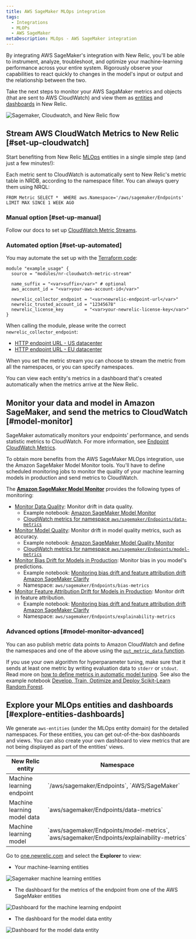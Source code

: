 ```yaml
---
title: AWS SageMaker MLOps integration
tags:
  - Integrations
  - MLOPs
  - AWS SageMaker
metaDescription: MLOps - AWS SageMaker integration
---
```


By integrating AWS SageMaker's integration with New Relic, you'll be able to instrument, analyze, troubleshoot, and optimize your machine-learning performance across your entire system. Rigorously observe your capabilities to react quickly to changes in the model's input or output and the relationship between the two.

Take the next steps to monitor your AWS SagaMaker metrics and objects (that are sent to AWS CloudWatch) and view them as [entities](/docs/new-relic-one/use-new-relic-one/core-concepts/what-entity-new-relic/) and [dashboards](/docs/query-your-data/explore-query-data/dashboards/introduction-dashboards/) in New Relic. 

![Sagemaker, Cloudwatch, and New Relic flow](./images/aws-sm-flow.png "Sagemaker, Cloudwatch, and New Relic flow.png")

## Stream AWS CloudWatch Metrics to New Relic [#set-up-cloudwatch]

Start benefiting from New Relic [MLOps](/docs/alerts-applied-intelligence/mlops/get-started/intro-mlops/) entities in a single simple step (and just a few minutes!): 

<Callout variant="important">
  Each metric sent to CloudWatch is automatically sent to New Relic's metric table in NRDB, according to the namespace filter. You can always query them using NRQL:
  
  ```
  FROM Metric SELECT *  WHERE aws.Namespace='/aws/sagemaker/Endpoints'  LIMIT MAX SINCE 1 WEEK AGO
  ```
</Callout>

### Manual option [#set-up-manual] 
Follow our docs to set up [CloudWatch Metric Streams](/docs/integrations/amazon-integrations/aws-integrations-list/aws-metric-stream/).

### Automated option [#set-up-automated] 

You may automate the set up with the [Terraform code](https://github.com/newrelic-experimental/terraform-cloudwatch-metric-streams):

```
module "example_usage" {
  source = "modules/nr-cloudwatch-metric-stream"

  name_suffix = "<var>suffix</var>" # optional
  aws_account_id = "<var>your-aws-account-id</var>"

  newrelic_collector_endpoint = "<var>newrelic-endpoint-url</var>"
  newrelic_trusted_account_id = "12345678"
  newrelic_license_key        = "<var>your-newrelic-license-key</var>"
}
```	

When calling the module, please write the correct `newrelic_collector_endpoint`:
* [HTTP endpoint URL - US datacenter](https://aws-api.newrelic.com/cloudwatch-metrics/v1) 
* [HTTP endpoint URL - EU datacenter](https://aws-api.eu01.nr-data.net/cloudwatch-metrics/v1)

When you set the metric stream you can choose to stream the metric from all the namespaces, or you can specify namespaces. 

<Callout variant="important">
  You can view each entity's metrics in a dashboard that's created automatically when the metrics arrive at the New Relic.
</Callout>

## Monitor your data and model in Amazon SageMaker, and send the metrics to CloudWatch [#model-monitor]

SageMaker automatically monitors your endpoints’ performance, and sends statistic metrics to CloudWatch. For more information, see [Endpoint CloudWatch Metrics](https://docs.aws.amazon.com/sagemaker/latest/dg/monitoring-cloudwatch.html). 

To obtain more benefits from the AWS  SageMaker MLOps integration, use the Amazon SageMaker Model Monitor tools. You'll have to define scheduled monitoring jobs to monitor the quality of your machine learning models in production and send metrics to CloudWatch. 

The **[Amazon SageMaker Model Monitor](https://docs.aws.amazon.com/sagemaker/latest/dg/model-monitor.html)** provides the following types of monitoring:

* [Monitor Data Quality](https://docs.aws.amazon.com/sagemaker/latest/dg/model-monitor-data-quality.html): Monitor drift in data quality.
  * Example notebook: [Amazon SageMaker Model Monitor](https://sagemaker-examples.readthedocs.io/en/latest/sagemaker_model_monitor/introduction/SageMaker-ModelMonitoring.html)
  * [CloudWatch metrics for namespace `aws/sagemaker/Endpoints/data-metrics`](https://docs.aws.amazon.com/sagemaker/latest/dg/model-monitor-interpreting-cloudwatch.html)
* [Monitor Model Quality](https://docs.aws.amazon.com/sagemaker/latest/dg/model-monitor-model-quality.html): Monitor drift in model quality metrics, such as accuracy.
  * Example notebook: [Amazon SageMaker Model Quality Monitor](https://sagemaker-examples.readthedocs.io/en/latest/sagemaker_model_monitor/model_quality/model_quality_churn_sdk.html)
  * [CloudWatch metrics for namespace `aws/sagemaker/Endpoints/model-metrics`](https://docs.aws.amazon.com/sagemaker/latest/dg/model-monitor-model-quality-metrics.html)
* [Monitor Bias Drift for Models in Production](https://docs.aws.amazon.com/sagemaker/latest/dg/clarify-model-monitor-bias-drift.html): Monitor bias in you model's predictions.
  * Example notebook: [Monitoring bias drift and feature attribution drift Amazon SageMaker Clarify](https://sagemaker-examples.readthedocs.io/en/latest/sagemaker_model_monitor/fairness_and_explainability/SageMaker-Model-Monitor-Fairness-and-Explainability.html)
  * Namespace: `aws/sagemaker/Endpoints/bias-metrics`
* [Monitor Feature Attribution Drift for Models in Production](https://docs.aws.amazon.com/sagemaker/latest/dg/clarify-model-monitor-feature-attribution-drift.html): Monitor drift in feature attribution.
  * Example notebook: [Monitoring bias drift and feature attribution drift Amazon SageMaker Clarify](https://sagemaker-examples.readthedocs.io/en/latest/sagemaker_model_monitor/fairness_and_explainability/SageMaker-Model-Monitor-Fairness-and-Explainability.html)
  * Namespace: `aws/sagemaker/Endpoints/explainability-metrics`

### Advanced options [#model-monitor-advanced]

You can aso publish metric data points to Amazon CloudWatch and define the namespaces and one of the above using the [`put_metric_data` function](https://boto3.amazonaws.com/v1/documentation/api/latest/reference/services/cloudwatch.html#CloudWatch.Client.put_metric_data). 

If you use your own algorithm for hyperparameter tuning, make sure that it sends at least one metric by writing evaluation data to `stderr` or `stdout`. Read more on [how to define metrics in automatic model tuning](https://docs.aws.amazon.com/sagemaker/latest/dg/automatic-model-tuning-define-metrics.html). See also the example notebook [Develop, Train, Optimize and Deploy Scikit-Learn Random Forest](https://github.com/aws/amazon-sagemaker-examples/blob/master/sagemaker-python-sdk/scikit_learn_randomforest/Sklearn_on_SageMaker_end2end.ipynb).  

## Explore your MLOps entities and dashboards [#explore-entities-dashboards]

We generate `aws-entities` (under the MLOps entity domain) for the detailed namespaces. For these entities, you can get out-of-the-box dashboards and views. You can also create your own dashboard to view metrics that are not being displayed as part of the entities' views. 

<table>
  <thead>
    <tr>
      <th style={{ width: "350px" }}>
      New Relic entity  
      </th>
      <th>
      Namespace  
      </th>
    </tr>
  </thead>
    <tbody>
    <tr>
      <td>
        Machine learning endpoint
      </td>
      <td>
        `/aws/sagemaker/Endpoints`, `AWS/SageMaker`
      </td>
    </tr>
    <tr>
      <td>
        Machine learning model data
      </td>
      <td>
        `aws/sagemaker/Endpoints/data-metrics`
      </td>
    </tr>
    <tr>
      <td>
        Machine learning model
      </td>
      <td>
        `aws/sagemaker/Endpoints/model-metrics`, `aws/sagemaker/Endpoints/explainability-metrics`
      </td>
    </tr>
    </tbody>
</table>

Go to [one.newrelic.com](https://one.newrelic.com) and select the **Explorer** to view: 

* Your machine-learning entities 

![Sagemaker machine learning entities](./images/aws-sm-02.png "Sagemaker machine learning entities.png")

* The dashboard for the metrics of the endpoint from one of the AWS SageMaker entities

![Dashboard for the machine learning endpoint](./images/aws-sm-03.png "Dashboard for the for the machine learning endpoint")

* The dashboard for the model data entity

![Dashboard for the model data entity](./images/aws-sm-04.png "Dashboard for the model data entity.png")

